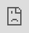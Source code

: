 Inline code

<iframe src="https://capture.navattic.com/cmfkxwfa5000004lc8408f5wi" style="border:none;width:100%;height:100%;" data-navattic-demo-id="cmfkxwfa5000004lc8408f5wi" allow="fullscreen"></iframe>

Full Page

<iframe src="https://capture.navattic.com/cmfkxwfa5000004lc8408f5wi" style="position:fixed;border:none;top:0;left:0;bottom:0;right:0;width:100%;height:100%;margin:0;padding:0;z-index:999999;" data-navattic-demo-id="cmfkxwfa5000004lc8408f5wi" allow="fullscreen"></iframe>


Popup 

<script src="https://js.navattic.com/embeds.js"></script>

<!-- To open the pop-up on clicking a button, add the following data-navattic attributes to an existing button on your page -->
<button data-navattic-open="https://capture.navattic.com/cmfkxwfa5000004lc8408f5wi" data-navattic-title="2025_09_09_Launch an Experiment 3rd Party (Experiments in Mixpanel)">
  Click me
</button>
